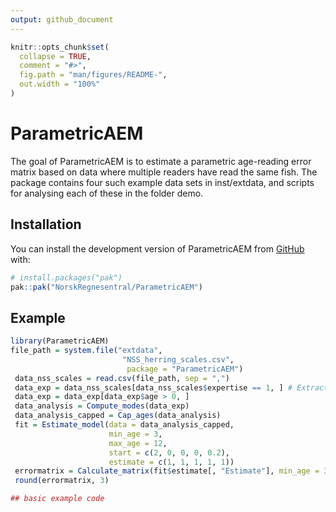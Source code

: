 ```yaml
---
output: github_document
---
```


<!-- README.md is generated from README.Rmd. Please edit that file -->

```r
knitr::opts_chunk$set(
  collapse = TRUE,
  comment = "#>",
  fig.path = "man/figures/README-",
  out.width = "100%"
)
```

# ParametricAEM

<!-- badges: start -->
<!-- badges: end -->

The goal of ParametricAEM is to estimate a parametric age-reading error matrix based on data where multiple readers have read the same fish. The package contains four such example data sets in inst/extdata, and scripts for analysing each of these in the folder demo. 

## Installation

You can install the development version of ParametricAEM from [GitHub](https://github.com/) with:

``` r
# install.packages("pak")
pak::pak("NorskRegnesentral/ParametricAEM")
```

## Example

```r
library(ParametricAEM)
file_path = system.file("extdata",
                         "NSS_herring_scales.csv",
                          package = "ParametricAEM")
 data_nss_scales = read.csv(file_path, sep = ",")
 data_exp = data_nss_scales[data_nss_scales$expertise == 1, ] # Extract experts
 data_exp = data_exp[data_exp$age > 0, ]
 data_analysis = Compute_modes(data_exp)
 data_analysis_capped = Cap_ages(data_analysis)
 fit = Estimate_model(data = data_analysis_capped,
                      min_age = 3,
                      max_age = 12,
                      start = c(2, 0, 0, 0, 0.2),
                      estimate = c(1, 1, 1, 1, 1))
 errormatrix = Calculate_matrix(fit$estimate[, "Estimate"], min_age = 3, max_age = 12)
 round(errormatrix, 3)

## basic example code
```


